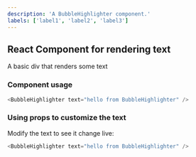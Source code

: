 ```yaml
---
description: 'A BubbleHighlighter component.'
labels: ['label1', 'label2', 'label3']
---
```



## React Component for rendering text

A basic div that renders some text

### Component usage
```js
<BubbleHighlighter text="hello from BubbleHighlighter" />
```

### Using props to customize the text

Modify the text to see it change live:
```js live
<BubbleHighlighter text="hello from BubbleHighlighter" />
```
